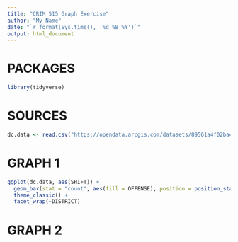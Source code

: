 ```yaml
---
title: "CRIM 515 Graph Exercise"
author: "My Name"
date: "`r format(Sys.time(), '%d %B %Y')`"
output: html_document
---
```


# PACKAGES
```r
library(tidyverse)
```

# SOURCES
```r
dc.data <- read.csv("https://opendata.arcgis.com/datasets/89561a4f02ba46cca3c42333425d1b87_5.csv", stringsAsFactors = FALSE)
```

# GRAPH 1
```r
ggplot(dc.data, aes(SHIFT)) + 
  geom_bar(stat = "count", aes(fill = OFFENSE), position = position_stack(reverse = TRUE)) + 
  theme_classic() +
  facet_wrap(~DISTRICT)
```

# GRAPH 2
```r

```

